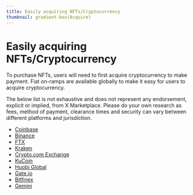 ```yaml
---
title: Easily acquiring NFTs/Cryptocurrency
thumbnail: gradient-box(Acquire)
---
```


# Easily acquiring NFTs/Cryptocurrency

To purchase NFTs, users will need to first acquire cryptocurrency to make payment.
Fiat on-ramps are available globally to make it easy for users to acquire cryptocurrency.

The below list is not exhaustive and does not represent any endorsement, explicit or implied,
from X Marketplace. Please do your own research as fees, method of payment, clearance times and security can vary between different platforms and jurisdiction.

- [Coinbase](https://www.coinbase.com/)
- [Binance](https://www.binance.com/)
- [FTX](https://ftx.com/)
- [Kraken](https://www.kraken.com/)
- [Crypto.com Exchange](https://crypto.com/)
- [KuCoin](https://www.kucoin.com/)
- [Huobi Global](https://www.huobi.com/)
- [Gate.io](https://www.gate.io/)
- [Bitfinex](https://www.bitfinex.com/)
- [Gemini](https://www.gemini.com/)
